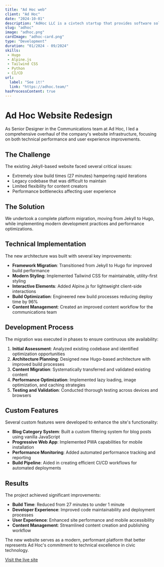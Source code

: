 ```yaml
---
title: "Ad Hoc web"
client: "Ad Hoc"
date: "2024-10-01"
description: "AdHoc LLC is a civtech startup that provides software solutions to governments."
slug: "adhoc"
image: "adhoc.png"
cardImage: "adhoc-card.png"
type: "Development"
duration: "01/2024 - 09/2024"
skills:
 - Hugo
 - Alpine.js
 - Tailwind CSS
 - Python
 - CI/CD
url:
  label: "See it!"
  link: "https://adhoc.team/"
hasProcessContent: true
---
```



# Ad Hoc Website Redesign

As Senior Designer in the Communications team at Ad Hoc, I led a comprehensive overhaul of the company's website infrastructure, focusing on both technical performance and user experience improvements.

## The Challenge

The existing Jekyll-based website faced several critical issues:
- Extremely slow build times (27 minutes) hampering rapid iterations
- Legacy codebase that was difficult to maintain
- Limited flexibility for content creators
- Performance bottlenecks affecting user experience

## The Solution

We undertook a complete platform migration, moving from Jekyll to Hugo, while implementing modern development practices and performance optimizations.

## Technical Implementation

The new architecture was built with several key improvements:

- **Framework Migration**: Transitioned from Jekyll to Hugo for improved build performance
- **Modern Styling**: Implemented Tailwind CSS for maintainable, utility-first styling
- **Interactive Elements**: Added Alpine.js for lightweight client-side interactions
- **Build Optimization**: Engineered new build processes reducing deploy time by 96%
- **Content Management**: Created an improved content workflow for the communications team

## Development Process

The migration was executed in phases to ensure continuous site availability:

1. **Initial Assessment**: Analyzed existing codebase and identified optimization opportunities
2. **Architecture Planning**: Designed new Hugo-based architecture with improved build processes
3. **Content Migration**: Systematically transferred and validated existing content
4. **Performance Optimization**: Implemented lazy loading, image optimization, and caching strategies
5. **Testing and Validation**: Conducted thorough testing across devices and browsers

## Custom Features

Several custom features were developed to enhance the site's functionality:

- **Blog Category System**: Built a custom filtering system for blog posts using vanilla JavaScript
- **Progressive Web App**: Implemented PWA capabilities for mobile installation
- **Performance Monitoring**: Added automated performance tracking and reporting
- **Build Pipeline**: Aided in creating efficient CI/CD workflows for automated deployments

## Results

The project achieved significant improvements:

- **Build Time**: Reduced from 27 minutes to under 1 minute
- **Developer Experience**: Improved code maintainability and deployment processes
- **User Experience**: Enhanced site performance and mobile accessibility
- **Content Management**: Streamlined content creation and publishing workflow

The new website serves as a modern, performant platform that better represents Ad Hoc's commitment to technical excellence in civic technology.

[Visit the live site](https://adhoc.team/)
